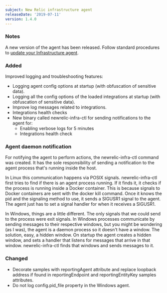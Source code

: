```yaml
---
subject: New Relic infrastructure agent
releaseDate: '2019-07-11'
version: 1.4.0
---
```


### Notes

A new version of the agent has been released. Follow standard procedures to [update your Infrastructure agent](/docs/infrastructure/new-relic-infrastructure/installation/update-infrastructure-agent).

### Added

Improved logging and troubleshooting features:

* Logging agent config options at startup (with obfuscation of sensitive data).
* Logging all the config options of the loaded integrations at startup (with obfuscation of sensitive data).
* Improve log messages related to integrations.
* Integrations health checks
* New binary called newrelic-infra-ctl for sending notifications to the agent for:
  * Enabling verbose logs for 5 minutes
  * Integrations health check

### Agent daemon notification

For notifying the agent to perform actions, the newrelic-infra-ctl command was created. It has the sole responsibility of sending a notification to the agent process that's running inside the host.

In Linux this communication happens via POSIX signals. newrelic-infra-ctl first tries to find if there is an agent process running. If it finds it, it checks if the process is running inside a Docker container. This is because signals to Docker containers are sent with the docker kill command. Once it knows the pid and the signaling method to use, it sends a SIGUSR1 signal to the agent. The agent just has to set a signal handler for when it receives a SIGUSR1.

In Windows, things are a little different. The only signals that we could send to the process were exit signals. In Windows processes communicate by sending messages to their respective windows, but you might be wondering (as I was), the agent is a daemon process so it doesn't have a window. The solution, easy, a hidden window. On startup the agent creates a hidden window, and sets a handler that listens for messages that arrive in that window. newrelic-infra-ctl finds that windows and sends messages to it.

### Changed

* Decorate samples with reportingAgent attribute and replace loopback address if found in reportingEndpoint and reportingEntityKey samples attributes.
* Do not log config.pid_file property in the Windows agent.
